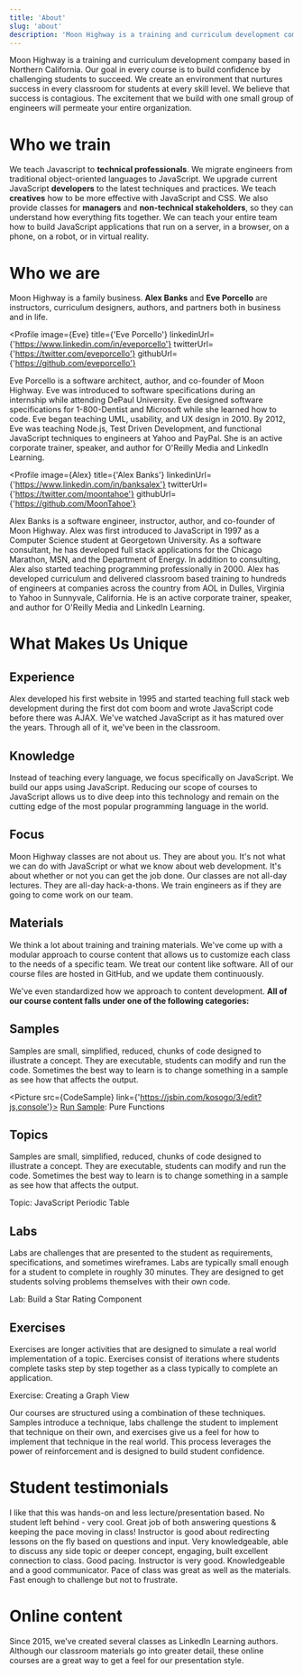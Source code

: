 ```yaml
---
title: 'About'
slug: 'about'
description: 'Moon Highway is a training and curriculum development company based in Northern California. Our goal in every course is to build confidence by challenging students to succeed. We create an environment that nurtures success in every classroom for students at every skill level. We believe that success is contagious. The excitement that we build with one small group of engineers will permeate your entire organization.'
---
```






Moon Highway is a training and curriculum development company based
in Northern California. Our goal in every course is to build confidence by
challenging students to succeed. We create an environment that nurtures
success in every classroom for students at every skill level. We believe
that success is contagious. The excitement that we build with one small
group of engineers will permeate your entire organization.

# Who we train

We teach Javascript to **technical professionals**. We migrate engineers from
traditional object-oriented languages to JavaScript. We upgrade current
JavaScript **developers** to the latest techniques and practices. We teach
**creatives** how to be more effective with JavaScript and CSS. We also provide
classes for **managers** and **non-technical stakeholders**, so they can understand
how everything fits together. We can teach your entire team how to build
JavaScript applications that run on a server, in a browser, on a phone, on a
robot, or in virtual reality.

# Who we are

Moon Highway is a family business. **Alex Banks** and **Eve Porcello** are instructors,
curriculum designers, authors, and partners both in business and in life.

<Profile
  image={Eve}
  title={'Eve Porcello'}
  linkedinUrl={'https://www.linkedin.com/in/eveporcello'}
  twitterUrl={'https://twitter.com/eveporcello'}
  githubUrl={'https://github.com/eveporcello'}
>
  Eve Porcello is a software architect, author, and co-founder of Moon Highway.
  Eve was introduced to software specifications during an internship while
  attending DePaul University. Eve designed software specifications for
  1-800-Dentist and Microsoft while she learned how to code. Eve began teaching
  UML, usability, and UX design in 2010. By 2012, Eve was teaching Node.js, Test
  Driven Development, and functional JavaScript techniques to engineers at Yahoo
  and PayPal. She is an active corporate trainer, speaker, and author for
  O'Reilly Media and LinkedIn Learning.
</Profile>

<Profile
  image={Alex}
  title={'Alex Banks'}
  linkedinUrl={'https://www.linkedin.com/in/banksalex'}
  twitterUrl={'https://twitter.com/moontahoe'}
  githubUrl={'https://github.com/MoonTahoe'}
>
  Alex Banks is a software engineer, instructor, author, and co-founder of Moon
  Highway. Alex was first introduced to JavaScript in 1997 as a Computer Science
  student at Georgetown University. As a software consultant, he has developed
  full stack applications for the Chicago Marathon, MSN, and the Department of
  Energy. In addition to consulting, Alex also started teaching programming
  professionally in 2000. Alex has developed curriculum and delivered classroom
  based training to hundreds of engineers at companies across the country from
  AOL in Dulles, Virginia to Yahoo in Sunnyvale, California. He is an active
  corporate trainer, speaker, and author for O'Reilly Media and LinkedIn
  Learning.
</Profile>

# What Makes Us Unique

## Experience

Alex developed his first website in 1995 and started teaching full stack web
development during the first dot com boom and wrote JavaScript code before
there was AJAX. We've watched JavaScript as it has matured over the years.
Through all of it, we've been in the classroom.

## Knowledge

Instead of teaching every language, we focus specifically on JavaScript.
We build our apps using JavaScript. Reducing our scope of courses to
JavaScript allows us to dive deep into this technology and remain on the
cutting edge of the most popular programming language in the world.

## Focus

Moon Highway classes are not about us. They are about you. It's not what
we can do with JavaScript or what we know about web development. It's
about whether or not you can get the job done. Our classes are not all-day
lectures. They are all-day hack-a-thons. We train engineers as if they are
going to come work on our team.

## Materials

We think a lot about training and training materials. We've come up with a
modular approach to course content that allows us to customize each class
to the needs of a specific team. We treat our content like software. All of
our course files are hosted in GitHub, and we update them continuously.

We've even standardized how we approach to content development.
**All of our course content falls under one of the following categories:**

## Samples

Samples are small, simplified, reduced, chunks of code designed to illustrate a
concept. They are executable, students can modify and run the code. Sometimes
the best way to learn is to change something in a sample as see how that affects
the output.

<Picture src={CodeSample} link={'https://jsbin.com/kosogo/3/edit?js,console'}>
  [Run Sample](https://jsbin.com/kosogo/3/edit?js,console): Pure Functions
</Picture>

## Topics

Samples are small, simplified, reduced, chunks of code designed to illustrate a
concept. They are executable, students can modify and run the code. Sometimes
the best way to learn is to change something in a sample as see how that affects
the output.

<Picture src={Topics}>Topic: JavaScript Periodic Table</Picture>

## Labs

Labs are challenges that are presented to the student as requirements, specifications,
and sometimes wireframes. Labs are typically small enough for a student to complete in
roughly 30 minutes. They are designed to get students solving problems themselves with
their own code.

<Picture src={Labs}>Lab: Build a Star Rating Component</Picture>

## Exercises

Exercises are longer activities that are designed to simulate a real world implementation
of a topic. Exercises consist of iterations where students complete tasks step by step
together as a class typically to complete an application.

<Picture src={Exercises}>Exercise: Creating a Graph View</Picture>

Our courses are structured using a combination of these techniques. Samples introduce a
technique, labs challenge the student to implement that technique on their own, and
exercises give us a feel for how to implement that technique in the real world. This
process leverages the power of reinforcement and is designed to build student confidence.

# Student testimonials

<Grid maxWidth="350px">
  <Testimonial author={'Node.js Kickoff student'}>
    I like that this was hands-on and less lecture/presentation based.
  </Testimonial>
  <Testimonial author={'JavaScript Pro student'}>
    No student left behind - very cool.
  </Testimonial>
  <Testimonial author={'JavaScript Kickoff student'}>
    Great job of both answering questions & keeping the pace moving in class!
  </Testimonial>
  <Testimonial author={'JavaScript Pro student'}>
    Instructor is good about redirecting lessons on the fly based on questions
    and input.
  </Testimonial>
  <Testimonial author={'HTML Foundation student'}>
    Very knowledgeable, able to discuss any side topic or deeper concept,
    engaging, built excellent connection to class. Good pacing.
  </Testimonial>
  <Testimonial author={'JavaScript Pro student'}>
    Instructor is very good. Knowledgeable and a good communicator. Pace of
    class was great as well as the materials. Fast enough to challenge but not
    to frustrate.
  </Testimonial>
</Grid>

# Online content

Since 2015, we’ve created several classes as LinkedIn Learning authors. Although our classroom
materials go into greater detail, these online courses are a great way to get a feel for our
presentation style.

<Grid>
  <Course
    title="Node.js Essential Training"
    image={NodeCourse}
    length="6hr 16min"
    link="https://www.linkedin.com/learning/node-js-essential-training"
  />
  <Course
    title="Learning React"
    image={LearningReactCourse}
    length="1hr 41min"
    link="https://www.linkedin.com/learning/learning-react-js-3"
  />
  <Course
    title="React.js Essential Training"
    image={ReactEssentialCourse}
    length="3hr"
    link="https://www.linkedin.com/learning/react-js-essential-training"
  />
  <Course
    title="Learning React Native"
    image={ReactNativeCourse}
    length="2hr 48min"
    link="https://www.linkedin.com/learning/learning-react-native-2"
  />
  <Course
    title="Learning Redux"
    image={ReduxCourse}
    length="2hr 59min"
    link="https://www.linkedin.com/learning/learning-redux"
  />
  <Course
    title="Learning ECMAScript 6"
    image={es6Course}
    length="1hr 18min"
    link="https://www.linkedin.com/learning/learning-ecmascript-6"
  />
  <Course
    title="Learning GraphQL"
    image={GraphqlCourse}
    length="53min"
    link="https://www.linkedin.com/learning/learning-graphql"
  />
</Grid>
